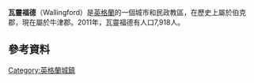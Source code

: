 {{Infobox UK place
|official_name     = Wallingford
|static_image_name = Wallingford.JPG
|static_image_caption =  
|latitude          = 51.599
|longitude         = -1.125
|os_grid_reference = SU6089
|london_distance   = {{convert|47.5|mi|km}}
|label_position    = top
|population        = 7,918
|population_ref    = ([[United_Kingdom_Census_2011|2011普查]])<ref>{{cite web|url=http://www.citypopulation.de/php/uk-england-southeastengland.php?cityid=E35000657|title=Wallingford (Oxfordshire) Built-up Area Subdivision|author=|date=|work=City Population|publisher=[[Office_for_National_Statistics|Office for National Statistics]]|accessdate=25 July 2013|archive-date=2018-08-01|archive-url=https://web.archive.org/web/20180801125010/http://www.citypopulation.de/php/uk-england-southeastengland.php?cityid=E35000657|dead-url=no}}</ref>
|civil_parish      = Wallingford
|shire_county      = [[牛津郡|牛津郡]]
|region            = South East England
|country           = 英格蘭
|post_town         = Wallingford
|postcode_district = OX10
|postcode_area     = OX
|dial_code         = 01491
|website           = [http://www.wallingfordtown.co.uk/ Wallingford Town Council]
}}
'''瓦靈福德'''（Wallingford）是[[英格蘭|英格蘭]]的一個城市和民政教區，在歷史上屬於伯克郡，現在屬於牛津郡。2011年，瓦靈福德有人口7,918人。 

== 參考資料 ==
{{reflist}}

[[Category:英格蘭城鎮|Category:英格蘭城鎮]]